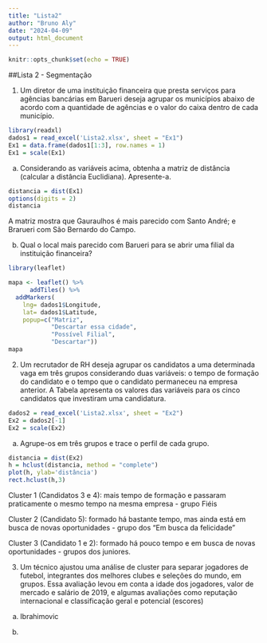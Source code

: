 ```yaml
---
title: "Lista2"
author: "Bruno Aly"
date: "2024-04-09"
output: html_document
---
```


```r
knitr::opts_chunk$set(echo = TRUE)
```
##Lista 2 - Segmentação

1) Um diretor de uma instituição financeira que presta serviços para agências bancárias em Barueri deseja agrupar os municípios abaixo de acordo com a quantidade de agências e o valor do caixa dentro de cada município.

```r
library(readxl)
dados1 = read_excel('Lista2.xlsx', sheet = "Ex1")
Ex1 = data.frame(dados1[1:3], row.names = 1)
Ex1 = scale(Ex1)
```


a) Considerando as variáveis acima, obtenha a matriz de distância (calcular a distância Euclidiana). Apresente-a.

```r
distancia = dist(Ex1)
options(digits = 2)
distancia
```

A matriz mostra que Gauraulhos é mais parecido com Santo André; e Brarueri com São Bernardo do Campo.

b) Qual o local mais parecido com Barueri para se abrir uma filial da instituição financeira?

```r
library(leaflet)

mapa <- leaflet() %>% 
      addTiles() %>%
  addMarkers(
    lng= dados1$Longitude, 
    lat= dados1$Latitude, 
    popup=c("Matriz",
            "Descartar essa cidade",
            "Possível Filial",
            "Descartar"))
mapa

```

2) Um recrutador de RH deseja agrupar os candidatos a uma determinada vaga em três grupos considerando duas variáveis: o tempo de formação do candidato e o tempo que o candidato permaneceu na empresa anterior. A Tabela apresenta os valores das variáveis para os cinco candidatos que investiram uma candidatura.

```r
dados2 = read_excel('Lista2.xlsx', sheet = "Ex2")
Ex2 = dados2[-1]
Ex2 = scale(Ex2)
```

a) Agrupe-os em três grupos e trace o perfil de cada grupo.

```r
distancia = dist(Ex2)
h = hclust(distancia, method = "complete")
plot(h, ylab='distância')
rect.hclust(h,3)
```

Cluster 1 (Candidatos 3 e 4): mais tempo de formação e passaram praticamente o mesmo tempo na mesma empresa - grupo Fiéis

Cluster 2 (Candidato 5): formado há bastante tempo, mas ainda está em busca de novas oportunidades - grupo dos "Em busca da felicidade"

Cluster 3 (Candidato 1 e 2): formado há pouco tempo e em busca de novas oportunidades - grupos dos juniores.

3) Um técnico ajustou uma análise de cluster para separar jogadores de futebol,
integrantes dos melhores clubes e seleções do mundo, em grupos. Essa avaliação levou em conta a idade dos jogadores, valor de mercado e salário de 2019, e algumas avaliações como reputação internacional e classificação geral e potencial (escores)

a) Ibrahimovic

b)

